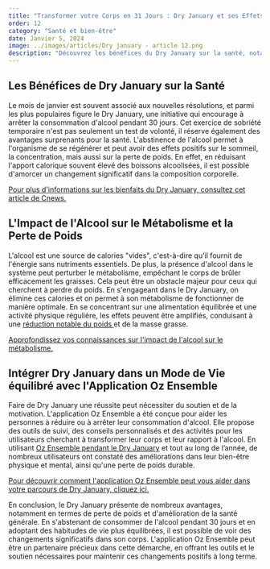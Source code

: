 ```yaml
---
title: "Transformer votre Corps en 31 Jours : Dry January et ses Effets sur la Perte de Poids"
order: 12
category: "Santé et bien-être"
date: Janvier 5, 2024
image: ../images/articles/Dry january - article 12.png
description: "Découvrez les bénéfices du Dry January sur la santé, notamment en termes de perte de poids. L'abstinence de l'alcool pendant 31 jours permet à l'organisme de se régénérer et d'améliorer le sommeil, la concentration et le métabolisme. En éliminant les calories vides de l'alcool, il est possible d'optimiser la perte de poids et la composition corporelle. L'application Oz Ensemble peut être un outil précieux pour soutenir ce parcours et maintenir ces changements positifs à long terme."
---
```


## Les Bénéfices de Dry January sur la Santé

Le mois de janvier est souvent associé aux nouvelles résolutions, et parmi les plus populaires figure le Dry January, une initiative qui encourage à arrêter la consommation d'alcool pendant 30 jours. Cet exercice de sobriété temporaire n'est pas seulement un test de volonté, il réserve également des avantages surprenants pour la santé. L'abstinence de l'alcool permet à l'organisme de se régénérer et peut avoir des effets positifs sur le sommeil, la concentration, mais aussi sur la perte de poids. En effet, en réduisant l'apport calorique souvent élevé des boissons alcoolisées, il est possible d'amorcer un changement significatif dans la composition corporelle.

[Pour plus d'informations sur les bienfaits du Dry January, consultez cet article de Cnews.](https://www.cnews.fr/sante/2021-12-30/dry-january-voici-les-5-bienfaits-dun-mois-sans-alcool-sur-votre-corps-1165750)

## L'Impact de l'Alcool sur le Métabolisme et la Perte de Poids

L'alcool est une source de calories "vides", c'est-à-dire qu'il fournit de l'énergie sans nutriments essentiels. De plus, la présence d'alcool dans le système peut perturber le métabolisme, empêchant le corps de brûler efficacement les graisses. Cela peut être un obstacle majeur pour ceux qui cherchent à perdre du poids. En s'engageant dans le Dry January, on élimine ces calories et on permet à son métabolisme de fonctionner de manière optimale. En se concentrant sur une alimentation équilibrée et une activité physique régulière, les effets peuvent être amplifiés, conduisant à une [réduction notable du poids ](ozensemble.fabrique.social.gouv.fr/sante-et-bien-etre/perte-de-poids-réelle-avec-dry-january-votre-plan-daction-pour-un-mois) et de la masse grasse.

[Approfondissez vos connaissances sur l'impact de l'alcool sur le métabolisme.](https://orbi.uliege.be/bitstream/2268/251978/1/NS%20PAQUOT%20metab%20alcool%20%283%29.pdf)

## Intégrer Dry January dans un Mode de Vie équilibré avec l'Application Oz Ensemble

Faire de Dry January une réussite peut nécessiter du soutien et de la motivation. L'application Oz Ensemble a été conçue pour aider les personnes à réduire ou à arrêter leur consommation d'alcool. Elle propose des outils de suivi, des conseils personnalisés et des activités pour les utilisateurs cherchant à transformer leur corps et leur rapport à l'alcool. En utilisant [Oz Ensemble pendant le Dry January](ozensemble.fabrique.social.gouv.fr/sante-et-bien-etre/dry-january-votre-guide-complet-pour-un-mois-sans-alcool-avec-laide-de-notre-app) et tout au long de l’année, de nombreux utilisateurs ont constaté des améliorations dans leur bien-être physique et mental, ainsi qu'une perte de poids durable.

[Pour découvrir comment l'application Oz Ensemble peut vous aider dans votre parcours de Dry January, cliquez ici.](ozensemble.fabrique.social.gouv.fr)

En conclusion, le Dry January présente de nombreux avantages, notamment en termes de perte de poids et d'amélioration de la santé générale. En s'abstenant de consommer de l'alcool pendant 30 jours et en adoptant des habitudes de vie plus équilibrées, il est possible de voir des changements significatifs dans son corps. L'application Oz Ensemble peut être un partenaire précieux dans cette démarche, en offrant les outils et le soutien nécessaires pour maintenir ces changements positifs à long terme.
